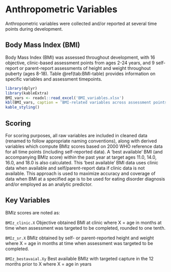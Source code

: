 # Anthropometric Variables

Anthropometric variables were collected and/or reported at several time points during development.

## Body Mass Index (BMI)

Body Mass Index (BMI) was assessed throughout development, with 16 objective, clinic-based assessment points from ages 2-24 years, and 9 self-report or parent-report assessments of height and weight throughout puberty (ages 8-18). Table \@ref(tab:BMI-table) provides information on specific variables and assessment timepoints.

```r
library(dplyr)
library(kableExtra)
BMI_vars <- readxl::read_excel('BMI_variables.xlsx')
kbl(BMI_vars, caption = 'BMI-related variables across assessment points') %>% 
kable_styling() 
```

## Scoring

For scoring purposes, all raw variables are included in cleaned data (renamed to follow appropriate naming conventions), along with derived variables which compute BMIz scores based on 2000 WHO reference data for all time points (including self-reported data). A 'best available' BMI (and accompanying BMIz score) within the past year at target ages 11.0, 14.0, 16.0, and 18.0 is also calculated. This 'best available' BMI data uses clinic data when available and self/parent-report data if clinic data is not available. This approach is used to maximize accuracy and coverage of data when BMI at a specified age is to be used for eating disorder diagnosis and/or employed as an analytic predictor.

## Key Variables

BMIz scores are noted as:

`BMIz_clinic.X` Objective obtained BMI at clinic where X = age in months at time when assessment was targeted to be completed, rounded to one tenth. 

`BMIz_sr.X` BMIz obtained by self- or parent-reported height and weight where X = age in months at time when assessment was targeted to be completed.  

`BMIz_bestavaial.Xy` Best available BMIz with targeted capture in the 12 months prior to X where X = age in years




